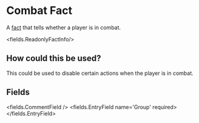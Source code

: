 
# Combat Fact 

A [fact](/docs/facts) that tells whether a player is in combat.

<fields.ReadonlyFactInfo/>

## How could this be used?

This could be used to disable certain actions when the player is in combat.


## Fields

<fields.CommentField />
<fields.EntryField name='Group' required>
</fields.EntryField>
